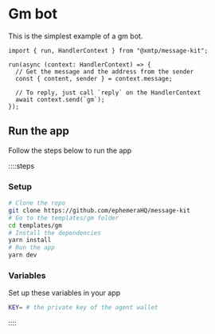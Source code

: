 # Gm bot

This is the simplest example of a gm bot.

```tsx [gm.ts]
import { run, HandlerContext } from "@xmtp/message-kit";

run(async (context: HandlerContext) => {
  // Get the message and the address from the sender
  const { content, sender } = context.message;

  // To reply, just call `reply` on the HandlerContext
  await context.send(`gm`);
});
```

## Run the app

Follow the steps below to run the app

::::steps

### Setup

```bash [cmd]
# Clone the repo
git clone https://github.com/ephemeraHQ/message-kit
# Go to the templates/gm folder
cd templates/gm
# Install the dependencies
yarn install
# Run the app
yarn dev
```

### Variables

Set up these variables in your app

```bash [cmd]
KEY= # the private key of the agent wallet
```

::::
